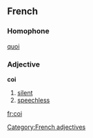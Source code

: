 ==French==
===Homophone===
[[quoi]]
===Adjective===
'''coi'''
# [[silent]]
# [[speechless]]
[[Category:French adjectives]]
[[fr:coi]]